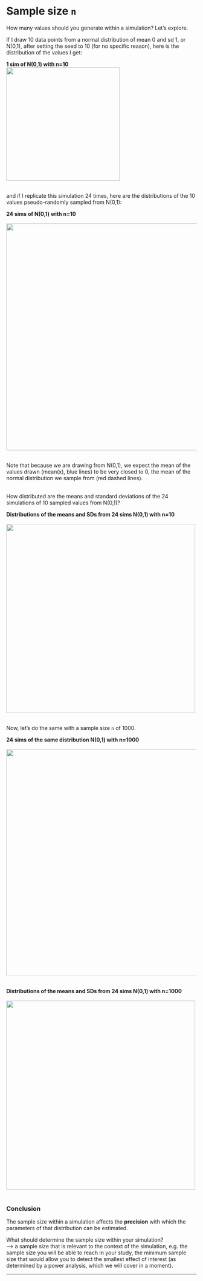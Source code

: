 # Sample size `n`

How many values should you generate within a simulation? Let's explore.  

If I draw 10 data points from a normal distribution of mean 0 and sd 1, or N(0,1), after setting the seed to 10 (for no specific reason), here is the distribution of the values I get:

**1 sim of N(0,1) with n=10**  
<img src="../assets/hist10N01.png" width="300">  
<br/>

and if I replicate this simulation 24 times, here are the distributions of the 10 values pseudo-randomly sampled from N(0,1):  

**24 sims of N(0,1) with n=10**  
<br/>
<img src="../assets/24hist10N01.png" width="600">  
<br/>


Note that because we are drawing from N(0,1), we expect the mean of the values drawn (mean(x), blue lines) to be very closed to 0, the mean of the normal distribution we sample from (red dashed lines).  
<br/>

How distributed are the means and standard deviations of the 24 simulations of 10 sampled values from N(0,1)?  

**Distributions of the means and SDs from 24 sims N(0,1) with n=10**  
<br/>
<img src="../assets/musd-24-10-N01.png" width="500">  
<br/>

Now, let's do the same with a sample size `n` of 1000.  

**24 sims of the same distribution N(0,1) with n=1000**  
<br/>
<img src="../assets/24hist1000N01.png" width="600">  
<br/>

**Distributions of the means and SDs from 24 sims N(0,1) with n=1000**  
<br/>
<img src="../assets/musd-24-1000-N01.png" width="500">  
<br/>


### Conclusion  
The sample size within a simulation affects the **precision** with which the parameters of that distribution can be estimated.  

What should determine the sample size within your simulation?  
--> a sample size that is relevant to the context of the simulation, e.g. the sample size you will be able to reach in your study, the minimum sample size that would allow you to detect the smallest effect of interest (as determined by a power analysis, which we will cover in a moment).

***


